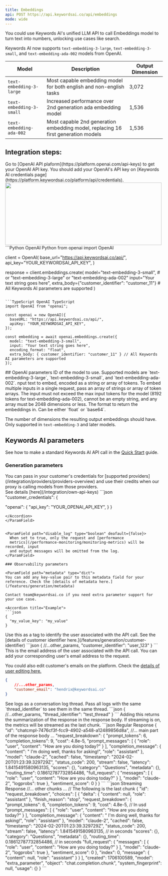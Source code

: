 ```yaml
---
title: Embeddings
api: POST https://api.keywordsai.co/api/embeddings
mode: wide
---
```


You could use Keywords AI's unified LLM API to call Embeddings model to turn text into numbers, unlocking use cases like search.

Keywords AI now supports `text-embedding-3-large`, `text-embedding-3-small`, and `text-embedding-ada-002` models from OpenAI.

| Model    | Description                           |  Output Dimension                     |
| -------- | ------------------------------------- | ------------------------------------- |
|`text-embedding-3-large`   | Most capable embedding model for both english and non-english tasks| 3,072|
|`text-embedding-3-small`   |Increased performance over 2nd generation ada embedding model | 1,536|
|`text-embedding-ada-002`   |Most capable 2nd generation embedding model, replacing 16 first generation models | 1,536|


## Integration steps:

<Steps>
<Step title="Get your OpenAI API key" >
Go to [OpenAI API plaform](https://platform.openai.com/api-keys) to get your OpenAI API key.
</Step>
<Step title="Add your credentials on Keywords AI credentials page" >
You should add your OpenAI's API key on [Keywords AI credentials page](https://platform.keywordsai.co/platform/api/credentials).
<img height="200" width="500"  src="/images/api-features/credentials.png"/>
</Step>

<Step title="Call your Embeddings model">
<CodeGroup>
```Python OpenAI Python
from openai import OpenAI

client = OpenAI(
    base_url="https://api.keywordsai.co/api/",
    api_key="YOUR_KEYWORDSAI_API_KEY",
)

response = client.embeddings.create(
    model="text-embedding-3-small", # or "text-embedding-3-large" or "text-embedding-ada-002"
    input="Your text string goes here",
    extra_body={"customer_identifier": "customer_11"}  # All Keywords AI parameters are supported
)
```

```TypeScript OpenAI TypeScript
import OpenAI from "openai";

const openai = new OpenAI({
  baseURL: "https://api.keywordsai.co/api/",
  apiKey: "YOUR_KEYWORDSAI_API_KEY",
});

const embedding = await openai.embeddings.create({
  model: "text-embedding-3-small",
  input: "Your text string goes here",
  encoding_format: "float",
  extra_body: { customer_identifier: "customer_11" } // All Keywords AI parameters are supported
});

```
</CodeGroup>
</Step>

</Steps>
## OpenAI parameters 
<ParamField path="model" type="string" required>
ID of the model to use. Supported models are `text-embedding-3-large`, `text-embedding-3-small`, and `text-embedding-ada-002`.
</ParamField>
<ParamField path="input" type="string or array" required>
nput text to embed, encoded as a string or array of tokens. To embed multiple inputs in a single request, pass an array of strings or array of token arrays. The input must not exceed the max input tokens for the model (8192 tokens for text-embedding-ada-002), cannot be an empty string, and any array must be 2048 dimensions or less.
</ParamField>
<ParamField path="encoding_format" type="string" Defaults={"float"}>
The format to return the embeddings in. Can be either `float` or `base64`.
</ParamField>
<ParamField path="dimensions" type="integer">

The number of dimensions the resulting output embeddings should have. Only supported in `text-embedding-3` and later models.
</ParamField>

## Keywords AI parameters
See how to make a standard Keywords AI API call in the [Quick Start](/get-started/quick-start) guide.
### Generation parameters

<ParamField path="customer_credentials" type="object">
You can pass in your customer's credentials for [supported providers](/integration/providers/providers-overview) and use their credits when our proxy is calling models from those providers. <br/>See details [here](/integration/own-api-keys)
<Accordion title="Example">
```json
"customer_credentials": {

  "openai": {
    "api_key": "YOUR_OPENAI_API_KEY",
  }
}
```
</Accordion>
</ParamField>


<ParamField path="disable_log" type="boolean" deafault={false}>
  When set to true, only the request and [performance
  metrics](/performance-monitoring/monitoring-metrics) will be recorded, input
  and output messages will be omitted from the log.
</ParamField>

### Observability parameters

<ParamField path="metadata" type="dict">
You can add any key-value pair to this metadata field for your reference. Check the [details of metadata here.](/features/generation/metadata)

Contact team@keywordsai.co if you need extra parameter support for your use case.

<Accordion title="Example">
```json
{
  "my_value_key": "my_value"
}
```
</Accordion>
</ParamField>

<ParamField path="customer_identifier" type="string">
  Use this as a tag to identify the user associated with the API call. See the [details of customer identifier here.](/features/generation/customer-identifier)
  <Accordion title="Example">
```json
{
    //...other_params,
    "customer_identifier": "user_123"
}
```
</Accordion>
</ParamField>

<ParamField path="customer_email" type="string">
  This is the email address of the user associated with the API call. You can add your corresponding user's email address to the request.
  
  You could also edit customer's emails on the platform. Check the [details of user editing here.](/features/user/user-creation)
    <Accordion title="Example">
```json
{
    //...other_params,
    "customer_email": "hendrix@keywordsai.co"
}
```
</Accordion>
</ParamField>
<ParamField path="thread_identifier" type="string">
  See logs as a conversation log thread. Pass all logs with the same `thread_identifier` to see them in the same thread.
    <Accordion title="Example">
```json
{
    //...other_params,
    "thread_identifier": "test_thread"
}
```
</Accordion>
</ParamField>

<ParamField path="request_breakdown" type="boolean" default={false}>
Adding this returns the summarization of the response in the response body. If streaming is on, the metrics will be streamed as the last chunk.

  <Accordion title="Properties">
    <CodeGroup>
```json Regular Response
{
  "id": "chatcmpl-7476cf3f-fcc9-4902-a548-a12489856d8a",
  //... main part of the response body ...
  "request_breakdown": {
    "prompt_tokens": 6,
    "completion_tokens": 9,
    "cost": 4.8e-5,
    "prompt_messages": [
      {
        "role": "user",
        "content": "How are you doing today?"
      }
    ],
    "completion_message": {
      "content": " I'm doing well, thanks for asking!",
      "role": "assistant"
    },
    "model": "claude-2",
    "cached": false,
    "timestamp": "2024-02-20T01:23:39.329729Z",
    "status_code": 200,
    "stream": false,
    "latency": 1.8415491580963135,
    "scores": {},
    "category": "Questions",
    "metadata": {},
    "routing_time": 0.18612787732854486,
    "full_request": {
      "messages": [
        {
          "role": "user",
          "content": "How are you doing today?"
        }
      ],
      "model": "claude-2",
      "logprobs": true
    },
    "sentiment_score": 0
  }
}
```
```json Streaming Response
//... other chunks ...
// The following is the last chunk
{
  "id": "request_breakdown",
  "choices": [
    {
      "delta": { "content": null, "role": "assistant" },
      "finish_reason": "stop",
      "request_breakdown": {
        "prompt_tokens": 6,
        "completion_tokens": 9,
        "cost": 4.8e-5, //  In usd
        "prompt_messages": [
          {
            "role": "user",
            "content": "How are you doing today?"
          }
        ],
        "completion_message": {
          "content": " I'm doing well, thanks for asking!",
          "role": "assistant"
        },
        "model": "claude-2",
        "cached": false,
        "timestamp": "2024-02-20T01:23:39.329729Z",
        "status_code": 200,
        "stream": false,
        "latency": 1.8415491580963135, // in seconds
        "scores": {},
        "category": "Questions",
        "metadata": {},
        "routing_time": 0.18612787732854486, // in seconds
        "full_request": {
          "messages": [
            {
              "role": "user",
              "content": "How are you doing today?"
            }
          ],
          "model": "claude-2",
          "logprobs": true
        },
        "sentiment_score": 0
      },
      "index": 0,
      "message": { "content": null, "role": "assistant" }
    }
  ],
  "created": 1706100589,
  "model": "extra_parameter",
  "object": "chat.completion.chunk",
  "system_fingerprint": null,
  "usage": {}
}
```
    </CodeGroup>
  </Accordion>
</ParamField>





<RequestExample>
</RequestExample>